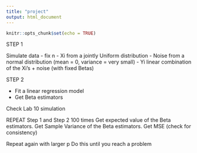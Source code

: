 ```yaml
---
title: "project"
output: html_document
---
```


```r
knitr::opts_chunk$set(echo = TRUE)
```
STEP 1

Simulate data
- fix n 
- Xi from a jointly Uniform distribution
- Noise from a normal distribution (mean = 0, variance = very small)
- Yi linear combination of the Xi's + noise (with fixed Betas)

STEP 2

- Fit a linear regression model
- Get Beta estimators 

Check Lab 10 simulation

REPEAT Step 1 and Step 2 100 times
Get expected value of the Beta estimators. 
Get Sample Variance of the Beta estimators. 
Get MSE (check for consistency)

Repeat again with larger p
Do this until you reach a problem



```r

```

